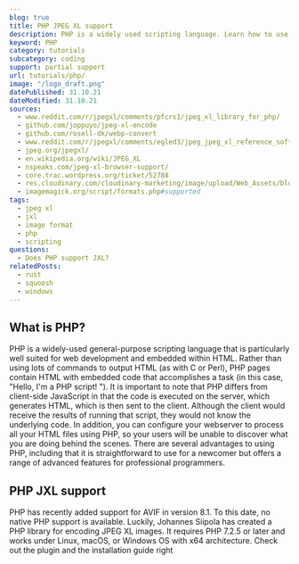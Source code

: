 ```yaml
---
blog: true
title: PHP JPEG XL support
description: PHP is a widely used scripting language. Learn how to use JXL images within PHP.
keyword: PHP
category: tutorials
subcategory: coding
support: partial support
url: tutorials/php/
image: "/logo_draft.png"
datePublished: 31.10.21
dateModified: 31.10.21
sources:
  - www.reddit.com/r/jpegxl/comments/pfcrs1/jpeg_xl_library_for_php/
  - github.com/joppuyo/jpeg-xl-encode
  - github.com/rosell-dk/webp-convert
  - www.reddit.com/r/jpegxl/comments/egled3/jpeg_jpeg_xl_reference_software/
  - jpeg.org/jpegxl/
  - en.wikipedia.org/wiki/JPEG_XL
  - nspeaks.com/jpeg-xl-browser-support/
  - core.trac.wordpress.org/ticket/52788
  - res.cloudinary.com/cloudinary-marketing/image/upload/Web_Assets/blog/Battle-of-the-Codecs_fnl.png
  - imagemagick.org/script/formats.php#supported
tags:
  - jpeg xl
  - jxl
  - image format
  - php
  - scripting
questions:
  - Does PHP support JXL?
relatedPosts:
  - rust
  - squoosh
  - windows
---
```


## What is PHP?

PHP is a widely-used general-purpose scripting language that is particularly well suited for web development and embedded within HTML. Rather than using lots of commands to output HTML (as with C or Perl), PHP pages contain HTML with embedded code that accomplishes a task (in this case, "Hello, I'm a PHP script! "). It is important to note that PHP differs from client-side JavaScript in that the code is executed on the server, which generates HTML, which is then sent to the client. Although the client would receive the results of running that script, they would not know the underlying code. In addition, you can configure your webserver to process all your HTML files using PHP, so your users will be unable to discover what you are doing behind the scenes. There are several advantages to using PHP, including that it is straightforward to use for a newcomer but offers a range of advanced features for professional programmers.

## PHP JXL support

PHP has recently added support for AVIF in version 8.1. To this date, no native PHP support is available.
Luckily, Johannes Siipola has created a PHP library for encoding JPEG XL images. It requires PHP 7.2.5 or later and works under Linux, macOS, or Windows OS with x64 architecture.
Check out the plugin and the installation guide right <Link href="https://github.com/joppuyo/jpeg-xl-encode" text="on his Github page."/>
